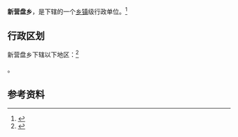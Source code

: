 {{中国乡级行政区|53/07/24/213/000}}

'''新营盘乡'''，是{{PRC admin/fullname|53/07/24/213/000|3}}下辖的一个[[乡镇|乡镇]]级行政单位。<ref>{{PRC admin/ref sgc|{{PRC admin/parent|53/07/24/213/000}}}}</ref>

== 行政区划 ==

新营盘乡下辖以下地区：<ref>{{PRC admin/ref sgc|53/07/24/213/000}}</ref>

{{PRC admin/children|53/07/24/213/000}}。

== 参考资料 ==

{{reflist}}

{{行政区划小作品}}
{{PRC admin/navcat|53/07/24/213/000}}